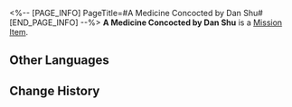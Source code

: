 <%-- [PAGE_INFO]
PageTitle=#A Medicine Concocted by Dan Shu#
[END_PAGE_INFO] --%>
{{Item Infobox
|id          = 140197
|image       = Item A Medicine Concocted by Dan Shu.png{{subst:void|<!--$UPLOAD:<<SpriteOutput/ItemFigures/140198.png>-<Item A Medicine Concocted by Dan Shu.png>-<Item Icons>>-->}}
|type        = Mission Item
|invCategory = Missions
|rarity      = 3
|effect      = 
|description = A medicine Dan Shu concocted for a young patient. Its sweet smell is probably deliberate, made to entice the child to take their medicine properly.
}}
'''A Medicine Concocted by Dan Shu''' is a [[Mission Item]].

==Other Languages==
{{Other Languages
|en   = A Medicine Concocted by Dan Shu
|zhs  = 丹枢调配的药物
|zht  = 丹樞調配的藥物
|ja   = 丹枢が調合した薬物
|ko   = 단우가 조제한 약물
|es   = Medicina preparada por Dan Shu
|fr   = Remède préparé par Dan&nbsp;Shu
|ru   = Лекарство, составленное Дань Шу
|th   = ยาที่ปรุงโดย Dan Shu
|vi   = Thuốc Do Dan Shu Điều Chế
|de   = Eine von Dan Shu entwickelte Medizin
|id   = Obat yang Diracik Dan Shu
|pt   = Um Remédio Inventado por Dan Shu
}}

==Change History==
{{Change History|1.0}}